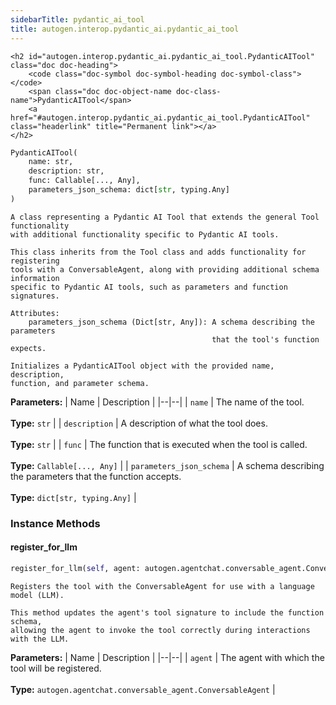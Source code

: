 ```yaml
---
sidebarTitle: pydantic_ai_tool
title: autogen.interop.pydantic_ai.pydantic_ai_tool
---
```


    <h2 id="autogen.interop.pydantic_ai.pydantic_ai_tool.PydanticAITool" class="doc doc-heading">
        <code class="doc-symbol doc-symbol-heading doc-symbol-class"></code>
        <span class="doc doc-object-name doc-class-name">PydanticAITool</span>
        <a href="#autogen.interop.pydantic_ai.pydantic_ai_tool.PydanticAITool" class="headerlink" title="Permanent link"></a>
    </h2>

```python
PydanticAITool(
    name: str,
    description: str,
    func: Callable[..., Any],
    parameters_json_schema: dict[str, typing.Any]
)
```

    A class representing a Pydantic AI Tool that extends the general Tool functionality
    with additional functionality specific to Pydantic AI tools.
    
    This class inherits from the Tool class and adds functionality for registering
    tools with a ConversableAgent, along with providing additional schema information
    specific to Pydantic AI tools, such as parameters and function signatures.
    
    Attributes:
        parameters_json_schema (Dict[str, Any]): A schema describing the parameters
                                                 that the tool's function expects.
    
    Initializes a PydanticAITool object with the provided name, description,
    function, and parameter schema.

<b>Parameters:</b>
| Name | Description |
|--|--|
| `name` | The name of the tool.<br/><br/>**Type:** `str` |
| `description` | A description of what the tool does.<br/><br/>**Type:** `str` |
| `func` | The function that is executed when the tool is called.<br/><br/>**Type:** `Callable[..., Any]` |
| `parameters_json_schema` | A schema describing the parameters that the function accepts.<br/><br/>**Type:** `dict[str, typing.Any]` |

### Instance Methods

<code class="doc-symbol doc-symbol-heading doc-symbol-method"></code>
#### register_for_llm
<a href="#autogen.interop.pydantic_ai.pydantic_ai_tool.PydanticAITool.register_for_llm" class="headerlink" title="Permanent link"></a>

```python
register_for_llm(self, agent: autogen.agentchat.conversable_agent.ConversableAgent) -> None
```

    Registers the tool with the ConversableAgent for use with a language model (LLM).
    
    This method updates the agent's tool signature to include the function schema,
    allowing the agent to invoke the tool correctly during interactions with the LLM.

<b>Parameters:</b>
| Name | Description |
|--|--|
| `agent` | The agent with which the tool will be registered.<br/><br/>**Type:** `autogen.agentchat.conversable_agent.ConversableAgent` |

<br />